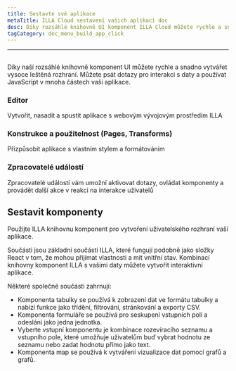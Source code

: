 ```yaml
---
title: Sestavte své aplikace
metaTitle: ILLA Cloud sestavení vašich aplikací doc
desc: Díky rozsáhlé knihovně UI komponent ILLA Cloud můžete rychle a snadno vytvářet vysoce leštěná rozhraní
tagCategory: doc_menu_build_app_click
---
```


* * *

## <Heading hidden>Postav své aplikace</Heading>

Díky naší rozsáhlé knihovně komponent UI můžete rychle a snadno vytvářet vysoce leštěná rozhraní. Můžete psát dotazy pro interakci s daty a používat JavaScript v mnoha částech vaší aplikace.

### Editor

Vytvořit, nasadit a spustit aplikace s webovým vývojovým prostředím ILLA

### Konstrukce a použitelnost (Pages, Transforms)

Přizpůsobit aplikace s vlastním stylem a formátováním

### Zpracovatelé událostí

Zpracovatelé událostí vám umožní aktivovat dotazy, ovládat komponenty a provádět další akce v reakci na interakce uživatelů

## Sestavit komponenty

Použijte ILLA knihovnu komponent pro vytvoření uživatelského rozhraní vaší aplikace.

Součásti jsou základní součástí ILLA, které fungují podobně jako složky React v tom, že mohou přijímat vlastnosti a mít vnitřní stav. Kombinací knihovny komponent ILLA s vašimi daty můžete vytvořit interaktivní aplikace.

Některé společné součásti zahrnují:

-   Komponenta tabulky se používá k zobrazení dat ve formátu tabulky a nabízí funkce jako třídění, filtrování, stránkování a exporty CSV.
-   Komponenta formuláře se používá pro seskupení vstupních polí a odeslání jako jedna jednotka.
-   Vyberte vstupní komponentu je kombinace rozevíracího seznamu a vstupního pole, které umožňuje uživatelům buď vybrat hodnotu ze seznamu nebo zadat hodnotu přímo jako text.
-   Komponenta map se používá k vytváření vizualizace dat pomocí grafů a grafů.
